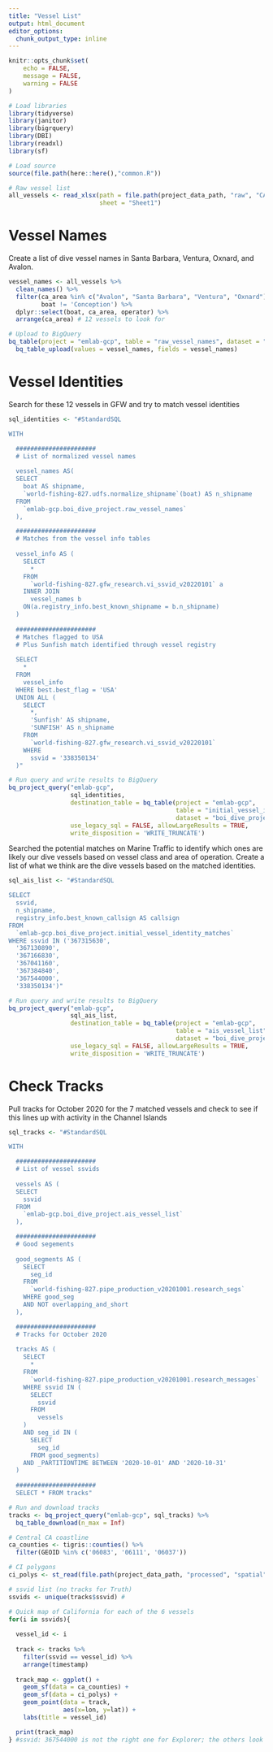 ```yaml
---
title: "Vessel List"
output: html_document
editor_options: 
  chunk_output_type: inline
---
```


```r
knitr::opts_chunk$set(
	echo = FALSE,
	message = FALSE,
	warning = FALSE
)
```

```r
# Load libraries
library(tidyverse)
library(janitor)
library(bigrquery)
library(DBI)
library(readxl)
library(sf)

# Load source
source(file.path(here::here(),"common.R"))

# Raw vessel list
all_vessels <- read_xlsx(path = file.path(project_data_path, "raw", "CAdiveboatlist_names.xlsx"),
                         sheet = "Sheet1")

```

# Vessel Names

Create a list of dive vessel names in Santa Barbara, Ventura, Oxnard, and Avalon.  

```r
vessel_names <- all_vessels %>% 
  clean_names() %>% 
  filter(ca_area %in% c("Avalon", "Santa Barbara", "Ventura", "Oxnard"),
         boat != 'Conception') %>% 
  dplyr::select(boat, ca_area, operator) %>% 
  arrange(ca_area) # 12 vessels to look for 

# Upload to BigQuery
bq_table(project = "emlab-gcp", table = "raw_vessel_names", dataset = "boi_dive_project") %>%
  bq_table_upload(values = vessel_names, fields = vessel_names)
```


# Vessel Identities 

Search for these 12 vessels in GFW and try to match vessel identities 

```r
sql_identities <- "#StandardSQL

WITH 

  ######################
  # List of normalized vessel names 
  
  vessel_names AS(
  SELECT
    boat AS shipname,
    `world-fishing-827.udfs.normalize_shipname`(boat) AS n_shipname
  FROM
    `emlab-gcp.boi_dive_project.raw_vessel_names`
  ),

  ######################
  # Matches from the vessel info tables
  
  vessel_info AS (
    SELECT
      *
    FROM
      `world-fishing-827.gfw_research.vi_ssvid_v20220101` a
    INNER JOIN 
      vessel_names b
    ON(a.registry_info.best_known_shipname = b.n_shipname)
  )
  
  ######################
  # Matches flagged to USA
  # Plus Sunfish match identified through vessel registry 
  
  SELECT 
    * 
  FROM 
    vessel_info
  WHERE best.best_flag = 'USA'
  UNION ALL (
    SELECT
      *,
      'Sunfish' AS shipname,
      'SUNFISH' AS n_shipname
    FROM
      `world-fishing-827.gfw_research.vi_ssvid_v20220101`
    WHERE
      ssvid = '338350134'
  )"
```

```r
# Run query and write results to BigQuery
bq_project_query("emlab-gcp",
                 sql_identities,
                 destination_table = bq_table(project = "emlab-gcp",
                                              table = "initial_vessel_identity_matches",
                                              dataset = "boi_dive_project"),
                 use_legacy_sql = FALSE, allowLargeResults = TRUE,
                 write_disposition = 'WRITE_TRUNCATE')
```


Searched the potential matches on Marine Traffic to identify which ones are likely our dive vessels based on vessel class and area of operation.
Create a list of what we think are the dive vessels based on the matched identities.  

```r
sql_ais_list <- "#StandardSQL

SELECT
  ssvid,
  n_shipname,
  registry_info.best_known_callsign AS callsign
FROM
  `emlab-gcp.boi_dive_project.initial_vessel_identity_matches`
WHERE ssvid IN ('367315630',
  '367130890',
  '367166830',
  '367041160',
  '367384840',
  '367544000',
  '338350134')"
```

```r
# Run query and write results to BigQuery
bq_project_query("emlab-gcp",
                 sql_ais_list,
                 destination_table = bq_table(project = "emlab-gcp",
                                              table = "ais_vessel_list",
                                              dataset = "boi_dive_project"),
                 use_legacy_sql = FALSE, allowLargeResults = TRUE,
                 write_disposition = 'WRITE_TRUNCATE')
```

# Check Tracks

Pull tracks for October 2020 for the 7 matched vessels and check to see if this lines up with activity in the Channel Islands

```r
sql_tracks <- "#StandardSQL

WITH 

  ######################
  # List of vessel ssvids 
  
  vessels AS (
  SELECT
    ssvid
  FROM
    `emlab-gcp.boi_dive_project.ais_vessel_list`
  ),

  ######################
  # Good segements 
  
  good_segments AS (
    SELECT
      seg_id
    FROM
      `world-fishing-827.pipe_production_v20201001.research_segs`
    WHERE good_seg
    AND NOT overlapping_and_short
  ),

  ######################
  # Tracks for October 2020 
  
  tracks AS (
    SELECT
      *
    FROM
      `world-fishing-827.pipe_production_v20201001.research_messages`
    WHERE ssvid IN (
      SELECT
        ssvid
      FROM
        vessels
    )
    AND seg_id IN (
      SELECT
        seg_id
      FROM good_segments)
    AND _PARTITIONTIME BETWEEN '2020-10-01' AND '2020-10-31'
  )
  
  ######################
  SELECT * FROM tracks"
```

```r
# Run and download tracks 
tracks <- bq_project_query("emlab-gcp", sql_tracks) %>% 
  bq_table_download(n_max = Inf)
```

```r
# Central CA coastline
ca_counties <- tigris::counties() %>% 
  filter(GEOID %in% c('06083', '06111', '06037'))

# CI polygons
ci_polys <- st_read(file.path(project_data_path, "processed", "spatial", "channel_islands.shp"))

# ssvid list (no tracks for Truth)
ssvids <- unique(tracks$ssvid) #

# Quick map of California for each of the 6 vessels 
for(i in ssvids){
  
  vessel_id <- i
  
  track <- tracks %>% 
    filter(ssvid == vessel_id) %>% 
    arrange(timestamp)
  
  track_map <- ggplot() + 
    geom_sf(data = ca_counties) + 
    geom_sf(data = ci_polys) + 
    geom_point(data = track,
               aes(x=lon, y=lat)) +
    labs(title = vessel_id)

  print(track_map)
} #ssvid: 367544000 is not the right one for Explorer; the others look good
```

